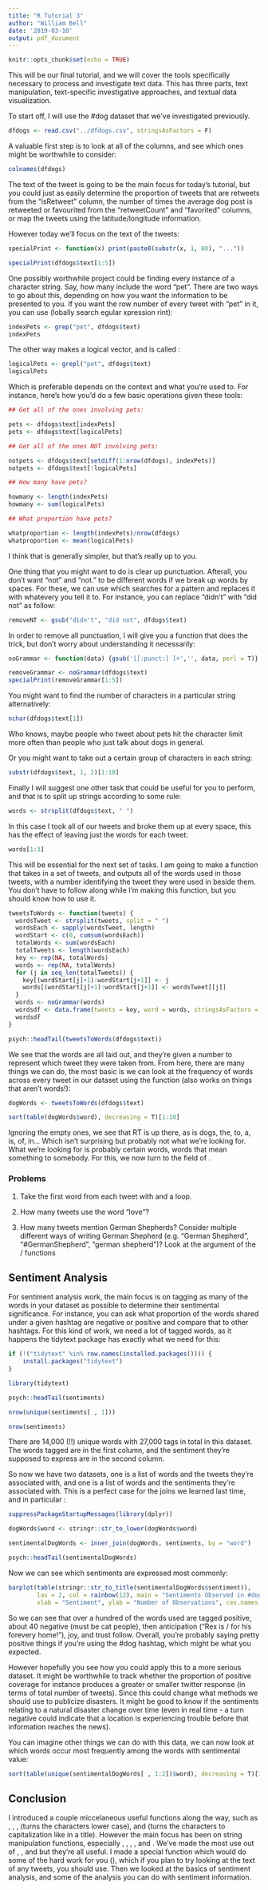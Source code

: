 ```yaml
---
title: "R Tutorial 3"
author: "William Bell"
date: '2019-03-10'
output: pdf_document
---
```


```r
knitr::opts_chunk$set(echo = TRUE)
```

This will be our final tutorial, and we will cover the tools specifically necessary to process and investigate text data.  This has three parts, text manipulation, text-specific investigative approaches, and textual data visualization.

To start off, I will use the #dog dataset that we've investigated previously.

```r
dfdogs <- read.csv("../dfdogs.csv", stringsAsFactors = F)
```

A valuable first step is to look at all of the columns, and see which ones might be worthwhile to consider:

```r
colnames(dfdogs)
```

The text of the tweet is going to be the main focus for today's tutorial, but you could just as easily determine the proportion of tweets that are retweets from the "isRetweet" column, the number of times the average dog post is retweeted or favourited from the "retweetCount" and "favorited" columns, or map the tweets using the latitude/longitude information.

However today we'll focus on the text of the tweets:

```r
specialPrint <- function(x) print(paste0(substr(x, 1, 80), "..."))
```

```r
specialPrint(dfdogs$text[1:5])
```

One possibly worthwhile project could be finding every instance of a character string.  Say, how many include the word "pet".  There are two ways to go about this, depending on how you want the information to be presented to you.  If you want the row number of every tweet with "pet" in it, you can use \texttt{grep} (\textbf{g}lobally search \textbf{r}egular \textbf{e}xpression \textbf{p}rint):

```r
indexPets <- grep("pet", dfdogs$text)
indexPets
```

The other way makes a logical vector, and is called \texttt{grepl}:

```r
logicalPets <- grepl("pet", dfdogs$text)
logicalPets
```

Which is preferable depends on the context and what you're used to.  For instance, here's how you'd do a few basic operations given these tools:

```r
## Get all of the ones involving pets:

pets <- dfdogs$text[indexPets]
pets <- dfdogs$text[logicalPets]

## Get all of the ones NOT involving pets:

notpets <- dfdogs$text[setdiff(1:nrow(dfdogs), indexPets)]
notpets <- dfdogs$text[!logicalPets]

## How many have pets?

howmany <- length(indexPets)
howmany <- sum(logicalPets)

## What proportion have pets?

whatproportion <- length(indexPets)/nrow(dfdogs)
whatproportion <- mean(logicalPets)
```

I think that \texttt{grepl} is generally simpler, but that's really up to you.

One thing that you might want to do is clear up punctuation.  Afterall, you don't want "not" and "not." to be different words if we break up words by spaces.  For these, we can use \texttt{gsub} which searches for a pattern and replaces it with whatevery you tell it to.  For instance, you can replace "didn't" with "did not" as follow:

```r
removeNT <- gsub("didn't", "did not", dfdogs$text)
```

In order to remove all punctuation, I will give you a function that does the trick, but don't worry about understanding it necessarily:

```r
noGrammar <- function(data) {gsub('[[:punct:] ]+','', data, perl = T)}

removeGrammar <- noGrammar(dfdogs$text)
specialPrint(removeGrammar[1:5])
```

You might want to find the number of characters in a particular string alternatively:

```r
nchar(dfdogs$text[1])
```
Who knows, maybe people who tweet about pets hit the character limit more often than people who just talk about dogs in general.

Or you might want to take out a certain group of characters in each string:

```r
substr(dfdogs$text, 1, 2)[1:10]
```

Finally I will suggest one other task that could be useful for you to perform, and that is to split up strings according to some rule:

```r
words <- strsplit(dfdogs$text, " ")
```

In this case I took all of our tweets and broke them up at every space, this has the effect of leaving just the words for each tweet:

```r
words[1:3]
```

This will be essential for the next set of tasks.  I am going to make a function that takes in a set of tweets, and outputs all of the words used in those tweets, with a number identifying the tweet they were used in beside them.  You don't have to follow along while I'm making this function, but you should know how to use it.

```r
tweetsToWords <- function(tweets) {
  wordsTweet <- strsplit(tweets, split = " ")
  wordsEach <- sapply(wordsTweet, length)
  wordStart <- c(0, cumsum(wordsEach))
  totalWords <- sum(wordsEach)
  totalTweets <- length(wordsEach)
  key <- rep(NA, totalWords)
  words <- rep(NA, totalWords)
  for (j in seq_len(totalTweets)) {
    key[(wordStart[j]+1):wordStart[j+1]] <- j
    words[(wordStart[j]+1):wordStart[j+1]] <- wordsTweet[[j]]
  }
  words <- noGrammar(words)
  wordsdf <- data.frame(tweets = key, word = words, stringsAsFactors = F)
  wordsdf
}

psych::headTail(tweetsToWords(dfdogs$text))
```

We see that the words are all laid out, and they're given a number to represent which tweet they were taken from.  From here, there are many things we can do, the most basic is we can look at the frequency of words across every tweet in our dataset using the \texttt{table} function (also works on things that aren't words!):

```r
dogWords <- tweetsToWords(dfdogs$text)

sort(table(dogWords$word), decreasing = T)[1:10]
```

Ignoring the empty ones, we see that RT is up there, as is dogs, the, to, a, is, of, in... Which isn't surprising but probably not what we're looking for. What we're looking for is probably certain \textit{poignant} words, words that mean something to somebody.  For this, we now turn to the field of \textbf{sentiment analysis}.

### Problems

1. Take the first word from each tweet with \texttt{strsplit} and a loop.

2. How many tweets use the word "love"?

3. How many tweets mention German Shepherds?  Consider multiple different ways of writing German Shepherd (e.g. "German Shepherd", "#GermanShepherd", "german shepherd")?  Look at the \texttt{ignore.case} argument of the \texttt{grep}/\texttt{grepl} functions

## Sentiment Analysis

For sentiment analysis work, the main focus is on tagging as many of the words in your dataset as possible to determine their sentimental significance.  For instance, you can ask what proportion of the words shared under a given hashtag are negative or positive and compare that to other hashtags.  For this kind of work, we need a lot of tagged words, as it happens the tidytext package has exactly what we need for this:

```r
if (!("tidytext" %in% row.names(installed.packages()))) {
    install.packages("tidytext")
}

library(tidytext)

psych::headTail(sentiments)

nrow(unique(sentiments[ , 1]))

nrow(sentiments)
```

There are 14,000 (!!) unique words with 27,000 tags in total in this dataset.  The words tagged are in the first column, and the sentiment they're supposed to express are in the second column.

So now we have two datasets, one is a list of words and the tweets they're associated with, and one is a list of words and the sentiments they're associated with.  This is a perfect case for the joins we learned last time, and in particular \texttt{inner\_join}:

```r
suppressPackageStartupMessages(library(dplyr))

dogWords$word <- stringr::str_to_lower(dogWords$word)

sentimentalDogWords <- inner_join(dogWords, sentiments, by = "word")

psych::headTail(sentimentalDogWords)
```

Now we can see which sentiments are expressed most commonly:

```r
barplot(table(stringr::str_to_title(sentimentalDogWords$sentiment)), 
        las = 2, col = rainbow(12), main = "Sentiments Observed in #dog Dataset", 
        xlab = "Sentiment", ylab = "Number of Observations", cex.names = 0.65)
```

So we can see that over a hundred of the words used are tagged positive, about 40 negative (must be cat people), then anticipation ("Rex is 
\textbf{looking}/\textbf{waiting} for his forevery home!"), joy, and trust follow.  Overall, you're probably saying pretty positive things if you're using the #dog hashtag, which might be what you expected.

However hopefully you see how you could apply this to a more serious dataset.  It might be worthwhile to track whether the proportion of positive coverage for instance produces a greater or smaller twitter response (in terms of total number of tweets).  Since this could change what methods we should use to publicize disasters.  It might be good to know if the sentiments relating to a natural disaster change over time (even in real time - a turn negative could indicate that a location is experiencing trouble before that information reaches the news).

You can imagine other things we can do with this data, we can now look at which words occur most frequently among the words with sentimental value:

```r
sort(table(unique(sentimentalDogWords[ , 1:2])$word), decreasing = T)[1:10]
```

## Conclusion

I introduced a couple miccelaneous useful functions along the way, such as \texttt{unique}, \texttt{table}, \texttt{sort}, \texttt{stringr::str\_to\_lower} (turns the characters lower case), and \texttt{stringr::str\_to\_title} (turns the characters to capitalization like in a title).  However the main focus has been on string manipulation functions, especially \texttt{grep}, \texttt{grepl}, \texttt{gsub}, \texttt{substr}, and \texttt{strsplit}.  We've made the most use out of \texttt{grepl}, \texttt{gsub}, and \texttt{strsplit} but they're all useful.  I made a special function which would do some of the hard work for you (\texttt{tweetsToWords}), which if you plan to try looking at the text of any tweets, you should use.  Then we looked at the basics of sentiment analysis, and some of the analysis you can do with sentiment information.
